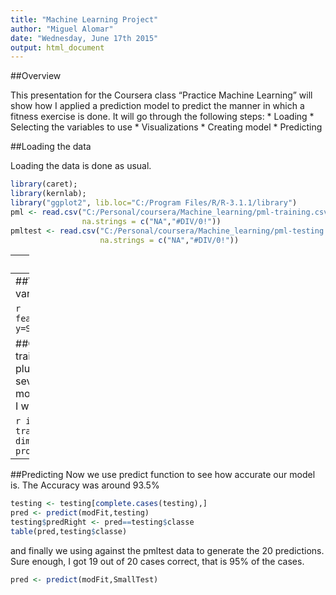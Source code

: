 ---
title: "Machine Learning Project"
author: "Miguel Alomar"
date: "Wednesday, June 17th 2015"
output: html_document
---

##Overview

This presentation for the Coursera class "Practice Machine Learning" will show how I applied
a prediction model to predict the manner in which a fitness exercise is done.
It will go through the following steps:
* Loading
* Selecting the variables to use
* Visualizations
* Creating model
* Predicting

##Loading the data

Loading the data is done as usual.
```{r}
library(caret);
library(kernlab);
library("ggplot2", lib.loc="C:/Program Files/R/R-3.1.1/library")
pml <- read.csv("C:/Personal/coursera/Machine_learning/pml-training.csv", sep=",",
                na.strings = c("NA","#DIV/0!"))
pmltest <- read.csv("C:/Personal/coursera/Machine_learning/pml-testing.csv", sep=",",
                    na.strings = c("NA","#DIV/0!"))
```




---
##Selecting variables

The datasets have 160 variables, not all of them are useful or have values.
These are the variables I selected, to decide which ones to use I discarded the ones that looked
like identifiers or time variables, then in a second step I selected the numeric variables that 
didn't have NA values.

```{r}
set.seed(32343)
SmallPml <- pml[,c("roll_belt","pitch_belt","yaw_belt","total_accel_belt",
                   "gyros_belt_x","gyros_belt_y","gyros_belt_z",
                   "accel_belt_x","accel_belt_y","accel_belt_z",
                   "magnet_belt_x","magnet_belt_y","magnet_belt_z",
                   "roll_arm","pitch_arm","yaw_arm",
                   "total_accel_arm",
                   "gyros_arm_x","gyros_arm_y","gyros_arm_z",
                   "accel_arm_x","accel_arm_y","accel_arm_z",
                   "magnet_arm_x","magnet_arm_y","magnet_arm_z",
                   "roll_dumbbell","pitch_dumbbell","yaw_dumbbell",
                   "classe"       )              ]
SmallTest <- pmltest[,c("roll_belt","pitch_belt","yaw_belt","total_accel_belt",
                   "gyros_belt_x","gyros_belt_y","gyros_belt_z",
                   "accel_belt_x","accel_belt_y","accel_belt_z",
                   "magnet_belt_x","magnet_belt_y","magnet_belt_z",
                   "roll_arm","pitch_arm","yaw_arm",
                   "total_accel_arm",
                   "gyros_arm_x","gyros_arm_y","gyros_arm_z",
                   "accel_arm_x","accel_arm_y","accel_arm_z",
                   "magnet_arm_x","magnet_arm_y","magnet_arm_z",
                   "roll_dumbbell","pitch_dumbbell","yaw_dumbbell" )]


```

---
##Visualizations
I created several plots to try to find patters or useful variables but it didn't help much.

```{r}
featurePlot(x=SmallPml[c("gyros_belt_x","gyros_belt_y","gyros_belt_z")],
            y=SmallPml$classe,
            plot="pairs"
            )
```

##Creating model
To create the model I selected only 25% of the data in my training set, I did that to get
around the memory limitations of my computer, plus I found that 25% was enough to get good
predictions.
I did try with several methods. rf: Random forest, rpart: Predict tree, gbm:adaboost and few more.
The one that gave me best results was Random forest so that is the one I went with.

```{r}
inTrain <- createDataPartition(y=SmallPml$classe,p=0.25, list=FALSE);
training <- SmallPml[inTrain,]
testing  <- SmallPml[-inTrain,]
dim(training)
modFit <- train(classe ~ .,
                data=training,
                method="rf",
                prox=TRUE)
modFit
plot(modFit)
```



---
##Predicting
Now we use predict function to see how accurate our model is.
The Accuracy was around 93.5%

```{r}
testing <- testing[complete.cases(testing),]
pred <- predict(modFit,testing)
testing$predRight <- pred==testing$classe
table(pred,testing$classe)
```

and finally we using against the pmltest data to generate the 20 predictions.
Sure enough, I got 19 out of 20 cases correct, that is 95% of the cases.
```{r}
pred <- predict(modFit,SmallTest)
```
